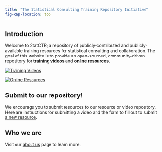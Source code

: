 ```yaml
---
title: "The Statistical Consulting Training Repository Initiative"
fig-cap-location: top
---
```


## Introduction

Welcome to StatCTR; a repository of publicly-contributed and publicly-available training resources for statistical consulting and collaboration. The goal of this website is to provide an open-sourced, community-driven repository for [**training videos**](https://www.statctr.com/videos.html) and [**online resources**](https://www.statctr.com/resources.html). 

::: {layout="[45, -10, 45]"}
[![Training Videos](scs-thumbnail.jpg)](https://www.statctr.com/videos.html)

[![Online Resources](statCTR-thumbnail.png)](https://www.statctr.com/resources.html)
:::


## Submit to our repository! 

We encourage you to submit resources to our resource or video repository. Here are [instructions for submitting a video](https://www.statctr.com/#submit-your-video-to-our-website) and the [form to fill out to submit a new resource](https://forms.gle/GG3ao19WudScgZ838).

## Who we are 

Visit our [about us](https://www.statctr.com/about.html) page to learn more.